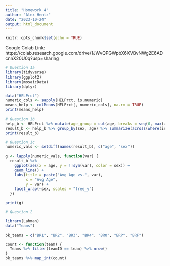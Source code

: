 ---
title: "Homework 4"
author: "Alex Hentz"
date: "2023-10-24"
output: html_document
---

```{r setup, include=FALSE}
knitr::opts_chunk$set(echo = TRUE)
```

Google Colab Link: https://colab.research.google.com/drive/1JWvQPGWpbX6XVBvNWg2E6ADcnnX20U0q?usp=sharing


```{r}
# Question 1a
library(tidyverse)
library(ggplot2)
library(mosaicData)
library(dplyr)

data("HELPrct")
numeric_cols <- sapply(HELPrct, is.numeric)
means_help <- colMeans(HELPrct[, numeric_cols], na.rm = TRUE)
print(means_help)

# Question 1b
help_b <- HELPrct %>% mutate(age_group = cut(age, breaks = seq(0, max(age) + 10, by = 10), include.lowest = TRUE))
result_b <- help_b %>% group_by(sex, age) %>% summarize(across(where(is.numeric),  mean, na.rm = TRUE), .groups = "drop")
print(result_b)

# Question 1c
numeric_vals <- setdiff(names(result_b), c("age", "sex"))

g <- lapply(numeric_vals, function(var) {
  result_b %>% 
    ggplot(aes(x = age, y = !!sym(var), color = sex)) +
    geom_line() +
    labs(title = paste("Avg Age vs.", var),
         x = "Avg Age",
         y = var) +
    facet_wrap(~sex, scales = "free_y")
  })                      

print(g)

# Question 2

library(Lahman)
data("Teams")

bk_teams = c("BR1", "BR2", "BR3", "BR4", "BRO", "BRP", "BRF")

count <- function(team) {
  Teams %>% filter(teamID == team) %>% nrow()
}
bk_teams %>% map_int(count)

```
